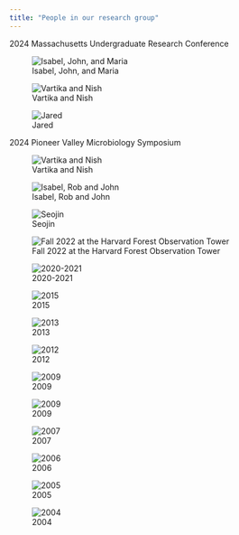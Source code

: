 ```yaml
---
title: "People in our research group"
---
```


2024 Massachusetts Undergraduate Research Conference

![Isabel, John, and Maria](images/URC_2024_Isabel_John_Maria.jpg)

![Vartika and Nish](images/URC_2024_Nish_Vartika.jpg)

![Jared](images/URC_2024_Jared.jpg)

2024 Pioneer Valley Microbiology Symposium

![Vartika and Nish](images/PVMS_2024_virophage.jpg)

![Isabel, Rob and John](images/PVMS_2024_teenyTiny1.jpg)

![Seojin](images/PVMS_2024_Seojin.jpg)


![Fall 2022 at the Harvard Forest Observation Tower](images/lab_photo_2022-23.jpg)

![2020-2021](images/lab_photo_2021-22.png)

![2015](images/lab_photo_2015.jpg)


![2013](images/lab_photo_2013.jpg)


![2012](images/lab_photo_mtn_2012.jpg)


![2009](images/lab_photo_river_2012.jpg)



![2009](images/lab_2009.jpg)


![2007](images/lab_2007.jpg)


![2006](images/lab_2006.jpg)


![2005](images/lab_2005.jpg)


![2004](images/lab_2004.jpg)
